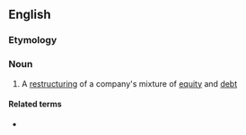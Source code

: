 ==English==

===Etymology===
{{prefix|en|re|capitalization}}

===Noun===
{{en-noun}}

# {{lb|en|finance}} A [[restructuring]] of a company's mixture of [[equity]] and [[debt]]

====Related terms====
* {{l|en|recapitalize}}